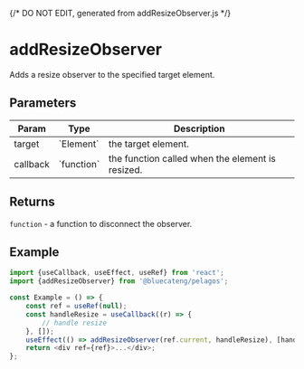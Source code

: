 {/* DO NOT EDIT, generated from addResizeObserver.js */}


<Meta title="functions/addResizeObserver" />

# addResizeObserver

Adds a resize observer to the specified target element.

## Parameters

<table>
	<thead>
		<tr>
			<th>Param</th>
			<th>Type</th>
			<th>Description</th>
		</tr>
	</thead>
	<tbody>
		<tr>
			<td>target</td>
			<td>`Element`</td>
			<td>the target element.</td>
		</tr>
		<tr>
			<td>callback</td>
			<td>`function`</td>
			<td>the function called when the element is resized.</td>
		</tr>
	</tbody>
</table>

## Returns

`function` - a function to disconnect the observer.

## Example

```js
import {useCallback, useEffect, useRef} from 'react';
import {addResizeObserver} from '@bluecateng/pelagos';

const Example = () => {
	const ref = useRef(null);
	const handleResize = useCallback((r) => {
		// handle resize
	}, []);
	useEffect(() => addResizeObserver(ref.current, handleResize), [handleResize]);
	return <div ref={ref}>...</div>;
};
```
